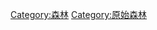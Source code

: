 {{Cat main}}

{{Commons cat|Rainforests}}

[[Category:森林|Category:森林]]
[[Category:原始森林|Category:原始森林]]